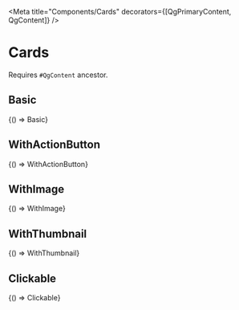 


<Meta title="Components/Cards" decorators={[QgPrimaryContent, QgContent]} />

# Cards
Requires `#QgContent` ancestor.

## Basic

<Canvas withSource="open">
  <Story name="Basic" parameters={getDecoratedParameters(Basic)}>
    {() => Basic}
  </Story>
</Canvas>

## WithActionButton

<Canvas withSource="open">
  <Story name="WithActionButton" parameters={getDecoratedParameters(WithActionButton)}>
    {() => WithActionButton}
  </Story>
</Canvas>

## WithImage

<Canvas withSource="open">
  <Story name="WithImage" parameters={getDecoratedParameters(WithImage)}>
    {() => WithImage}
  </Story>
</Canvas>

## WithThumbnail

<Canvas withSource="open">
  <Story name="WithThumbnail" parameters={getDecoratedParameters(WithThumbnail)}>
    {() => WithThumbnail}
  </Story>
</Canvas>

## Clickable

<Canvas withSource="open">
  <Story name="Clickable" parameters={getDecoratedParameters(Clickable)}>
    {() => Clickable}
  </Story>
</Canvas>
